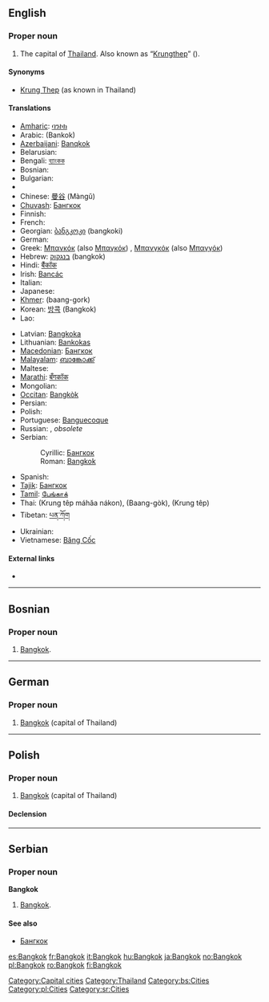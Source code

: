 ==English==

===Proper noun===
{{en-proper noun}}

# The capital of [[Thailand]]. Also known as “[[Krungthep]]” ({{Thai|[[กรุงเทพ]]}}).

====Synonyms====
* [[Krung Thep]] (as known in Thailand)

====Translations====
{{trans-top|the capital of Thailand}}
* [[Amharic]]: [[ባንኮክ]]
* Arabic: {{Arab|[[بانكوك]]}} (Bankok)
* [[Azerbaijani]]: [[Banqkok]]
* Belarusian: {{t-|be|Банкок|m|sc=Cyrl|xs=Belarusian}}
* Bengali: [[ব্যাংকক]]
* Bosnian: {{t-|bs|Bangkok|m}}
* Bulgarian: {{t-|bg|Банкок|m|tr=Bankók|sc=Cyrl}}
* {{trreq|Burmese}}
* Chinese: [[曼谷]] (Màngǔ)
* [[Chuvash]]: [[Бангкок]]
* Finnish: {{t+|fi|Bangkok}}
* French: {{t+|fr|Bangkok}}
* Georgian: [[ბანგკოკი]] (bangkoki)
* German: {{t-|de|Bangkok|n}}
* Greek: [[Μπανκόκ]] (also [[Μπαγκόκ]]) {{IPAchar|(baŋkók)}} {{f}}, [[Μπανγκόκ]] (also [[Μπαγγόκ]]) {{IPAchar|(baŋɡók)}} {{f}}
* Hebrew: [[בנגקוק]] (bangkok)
* Hindi: [[बैंकॉक]]
* Irish: [[Bancác]]
* Italian: {{t+|it|Bangkok}}
* Japanese: {{t+|ja|バンコク|tr=Bankoku|sc=Jpan}}
* [[Khmer]]: {{Khmr|[[បាងកក]]}} (baang-gork)
* Korean: [[방콕]] (Bangkok)
* Lao: {{t|lo|ບັງກອກ|tr=bang-khöök|sc=Laoo|xs=Lao}}
{{trans-mid}}
* Latvian: [[Bangkoka]]
* Lithuanian: [[Bankokas]]
* [[Macedonian]]: [[Бангкок]] {{m}}
* [[Malayalam]]: [[ബാങ്കോക്ക്]]
* Maltese: {{t-|mt|Bangkok|xs=Maltese}}
* [[Marathi]]: [[बँगकॉक]]
* Mongolian: {{t-|mn|Бангкок|sc=Cyrl|xs=Mongolian}}
* [[Occitan]]: [[Bangkòk]] {{m}}
* Persian: {{fa-Arab|[[بانکوک]]}}
* Polish: {{t+|pl|Bangkok|m}}
* Portuguese: [[Banguecoque]] {{m}}
* Russian: {{t-|ru|Бангкок|m|tr=Bangkók|sc=Cyrl}}, {{t-|ru|Банкок|m|tr=Bankók|sc=Cyrl}} ''obsolete''
* Serbian:
*: Cyrillic: [[Бангкок]] {{m}}
*: Roman: [[#Serbian|Bangkok]] {{m}}
* Spanish: {{t+|es|Bangkok|m}}
* [[Tajik]]: [[Бангкок]]
* [[Tamil]]: [[பேங்காக்]]
* Thai: {{Thai|[[กรุงเทพมหานคร]]}} (Krung têp máhăa nákon), {{Thai|[[บางกอก]]}} (Baang-gòk), {{Thai|[[กรุงเทพ]]}} (Krung têp)
* Tibetan: [[པན་ཀོག]]
* Ukrainian: {{t-|uk|Бангкок|m|sc=Cyrl|xs=Ukrainian}}
* Vietnamese: [[Băng Cốc]]
{{trans-bottom}}

====External links====
* {{pedialite}}

[[Category:Capital cities]]
[[Category:Thailand]]

----

==Bosnian==

===Proper noun===
{{infl|bs|proper noun|g=m}}

# [[#English|Bangkok]].

[[Category:bs:Cities]]

----

==German==
{{wikipedia|lang=de}}

===Proper noun===
{{infl|de|proper noun|g=n}}

# [[#English|Bangkok]] (capital of Thailand)

----

==Polish==
{{wikipedia|lang=pl}}

===Proper noun===
{{infl|pl|proper noun|g=m}}

# [[#English|Bangkok]] (capital of Thailand)

====Declension====
{{pl-decl-noun-sing|Bangkok|Bangkoku|Bangkokowi|Bangkok|Bangkokiem|Bangkoku|Bangkoku}}

[[Category:pl:Cities]]

----

==Serbian==

===Proper noun===
'''Bangkok''' {{m}}

# [[#English|Bangkok]].

====See also====
* [[Бангкок]]

[[Category:sr:Cities]]

[[es:Bangkok]]
[[fr:Bangkok]]
[[it:Bangkok]]
[[hu:Bangkok]]
[[ja:Bangkok]]
[[no:Bangkok]]
[[pl:Bangkok]]
[[ro:Bangkok]]
[[fi:Bangkok]]